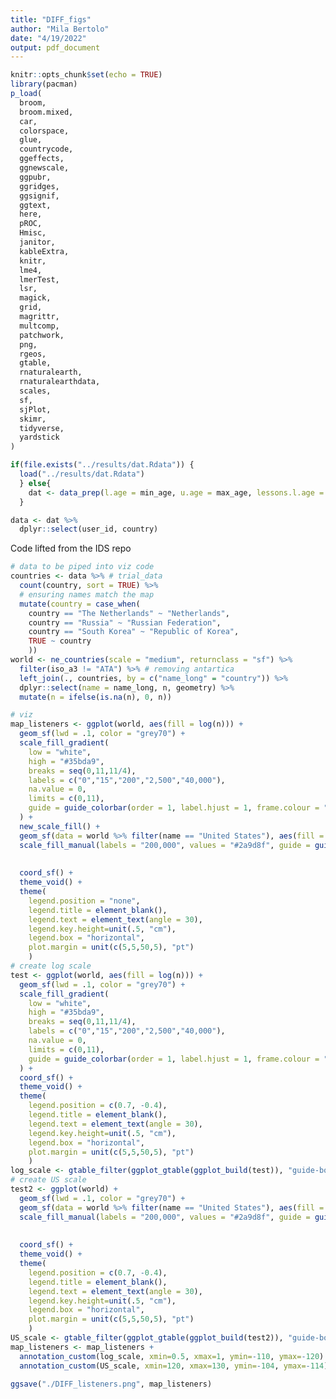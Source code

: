 ```yaml
---
title: "DIFF_figs"
author: "Mila Bertolo"
date: "4/19/2022"
output: pdf_document
---
```


```r
knitr::opts_chunk$set(echo = TRUE)
library(pacman)
p_load(
  broom,
  broom.mixed,
  car,
  colorspace,
  glue,
  countrycode,
  ggeffects,
  ggnewscale,
  ggpubr,
  ggridges,
  ggsignif,
  ggtext,
  here,
  pROC,
  Hmisc,
  janitor,
  kableExtra,
  knitr,
  lme4,
  lmerTest,
  lsr,
  magick,
  grid,
  magrittr,
  multcomp,
  patchwork,
  png,
  rgeos,
  gtable, 
  rnaturalearth,
  rnaturalearthdata,
  scales,
  sf,
  sjPlot,
  skimr,
  tidyverse,
  yardstick
)
```

```r
if(file.exists("../results/dat.Rdata")) {
  load("../results/dat.Rdata")
  } else{
    dat <- data_prep(l.age = min_age, u.age = max_age, lessons.l.age = lessons_min_age, lessons.u.age = lessons_max_age)
  }

data <- dat %>%
  dplyr::select(user_id, country)
```

Code lifted from the IDS repo

```r

# data to be piped into viz code
countries <- data %>% # trial_data
  count(country, sort = TRUE) %>%
  # ensuring names match the map
  mutate(country = case_when(
    country == "The Netherlands" ~ "Netherlands",
    country == "Russia" ~ "Russian Federation",
    country == "South Korea" ~ "Republic of Korea",
    TRUE ~ country
    ))
world <- ne_countries(scale = "medium", returnclass = "sf") %>%
  filter(iso_a3 != "ATA") %>% # removing antartica
  left_join(., countries, by = c("name_long" = "country")) %>%
  dplyr::select(name = name_long, n, geometry) %>%
  mutate(n = ifelse(is.na(n), 0, n))

# viz
map_listeners <- ggplot(world, aes(fill = log(n))) + 
  geom_sf(lwd = .1, color = "grey70") +
  scale_fill_gradient(
    low = "white",
    high = "#35bda9",
    breaks = seq(0,11,11/4), 
    labels = c("0","15","200","2,500","40,000"),
    na.value = 0,
    limits = c(0,11),
    guide = guide_colorbar(order = 1, label.hjust = 1, frame.colour = "grey70", ticks.colour = "grey70", direction = "horizontal")
  ) +
  new_scale_fill() +
  geom_sf(data = world %>% filter(name == "United States"), aes(fill = name), lwd = .1, color = "grey70") +
  scale_fill_manual(labels = "200,000", values = "#2a9d8f", guide = guide_legend(order = 2, keyheight = 1,
                                                                                 label.position = "bottom",
                                                                                 label.vjust = .6)) +
  coord_sf() +
  theme_void() +
  theme(
    legend.position = "none",
    legend.title = element_blank(),
    legend.text = element_text(angle = 30),
    legend.key.height=unit(.5, "cm"),
    legend.box = "horizontal",
    plot.margin = unit(c(5,5,50,5), "pt")
    )
# create log scale
test <- ggplot(world, aes(fill = log(n))) +
  geom_sf(lwd = .1, color = "grey70") +
  scale_fill_gradient(
    low = "white",
    high = "#35bda9",
    breaks = seq(0,11,11/4),
    labels = c("0","15","200","2,500","40,000"),
    na.value = 0,
    limits = c(0,11),
    guide = guide_colorbar(order = 1, label.hjust = 1, frame.colour = "grey70", ticks.colour = "grey70", direction = "horizontal")
  ) +
  coord_sf() +
  theme_void() +
  theme(
    legend.position = c(0.7, -0.4),
    legend.title = element_blank(),
    legend.text = element_text(angle = 30),
    legend.key.height=unit(.5, "cm"),
    legend.box = "horizontal",
    plot.margin = unit(c(5,5,50,5), "pt")
    )
log_scale <- gtable_filter(ggplot_gtable(ggplot_build(test)), "guide-box") 
# create US scale
test2 <- ggplot(world) +
  geom_sf(lwd = .1, color = "grey70") +
  geom_sf(data = world %>% filter(name == "United States"), aes(fill = name), lwd = .1, color = "grey70") +
  scale_fill_manual(labels = "200,000", values = "#2a9d8f", guide = guide_legend(keyheight = 1,
                                                                                 label.position = "bottom",
                                                                                 label.vjust = .6)) +
  coord_sf() +
  theme_void() +
  theme(
    legend.position = c(0.7, -0.4),
    legend.title = element_blank(),
    legend.text = element_text(angle = 30),
    legend.key.height=unit(.5, "cm"),
    legend.box = "horizontal",
    plot.margin = unit(c(5,5,50,5), "pt")
    )
US_scale <- gtable_filter(ggplot_gtable(ggplot_build(test2)), "guide-box") 
map_listeners <- map_listeners + 
  annotation_custom(log_scale, xmin=0.5, xmax=1, ymin=-110, ymax=-120) +
  annotation_custom(US_scale, xmin=120, xmax=130, ymin=-104, ymax=-114)

ggsave("./DIFF_listeners.png", map_listeners)
```
